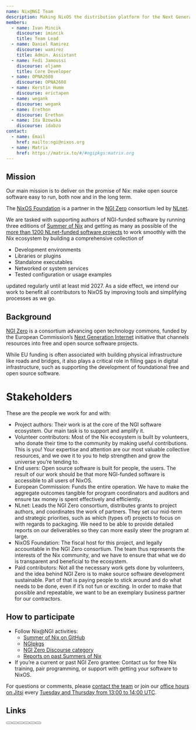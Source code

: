 ```yaml
---
name: Nix@NGI Team
description: Making NixOS the distribution platform for the Next Generation Internet
members:
  - name: Ivan Mincik
    discourse: imincik
    title: Team Lead
  - name: Daniel Ramirez
    discourse: wamirez
    title: Admin. Assistant
  - name: Fedi Jamoussi
    discourse: eljamm
    title: Core Developer
  - name: OPNA2608
    discourse: OPNA2608
  - name: Kerstin Humm
    discourse: erictapen
  - name: wegank
    discourse: wegank
  - name: Erethon
    discourse: Erethon
  - name: Ida Bzowska
    discourse: idabzo
contact:
  - name: Email
    href: mailto:ngi@nixos.org
  - name: Matrix
    href: https://matrix.to/#/#ngipkgs:matrix.org
---
```


## Mission

Our main mission is to deliver on the promise of Nix: make open source software easy to run, both now and in the long term.

The [NixOS Foundation](https://github.com/NixOS/foundation) is a partner in the [NGI Zero](https://www.ngi.eu/ngi-projects/ngi-zero) consortium led by [NLnet](https://nlnet.nl).

We are tasked with supporting authors of NGI-funded software by running three editions of [Summer of Nix](https://github.com/ngi-nix/summer-of-nix) and getting as many as possible of the [more than 1200 NLnet-funded software projects](https://nlnet.nl/project/) to work smoothly with the Nix ecosystem by building a comprehensive collection of

- Development environments
- Libraries or plugins
- Standalone executables
- Networked or system services
- Tested configuration or usage examples

updated regularly until at least mid 2027. As a side effect, we intend our work to benefit all contributors to NixOS by improving tools and simplifying processes as we go.

## Background

[NGI Zero](https://www.ngi.eu/ngi-projects/ngi-zero/) is a consortium advancing open technology commons, funded by the European Commission’s [Next Generation Internet](https://ngi.eu/) initiative that channels resources into free and open source software projects.

While EU funding is often associated with building physical infrastructure like roads and bridges, it also plays a critical role in filling gaps in digital infrastructure, such as supporting the development of foundational free and open source software.

# Stakeholders

These are the people we work for and with:

- Project authors: Their work is at the core of the NGI software ecosystem. Our main task is to support and amplify it.
- Volunteer contributors: Most of the Nix ecosystem is built by volunteers, who donate their time to the community by making useful contributions. This is you! Your expertise and attention are our most valuable collective resources, and we owe it to you to help strengthen and grow the universe you’re tending to.
- End users: Open source software is built for people, the users. The result of our work should be that more NGI-funded software is accessible to all users of NixOS.
- European Commission: Funds the entire operation. We have to make the aggregate outcomes tangible for program coordinators and auditors and ensure tax money is spent effectively and efficiently.
- NLnet: Leads the NGI Zero consortium, distributes grants to project authors, and coordinates the work of partners. They set our mid-term and strategic priorities, such as which (types of) projects to focus on with regards to packaging. We need to be able to provide detailed reports on our deliverables so they can more easily steer the program at large.
- NixOS Foundation: The fiscal host for this project, and legally accountable in the NGI Zero consortium. The team thus represents the interests of the Nix community, and we have to ensure that what we do is transparent and beneficial to the ecosystem.
- Paid contributors: Not all the necessary work gets done by volunteers, and the idea behind NGI Zero is to make source software development sustainable. Part of that is paying people to stick around and do what needs to be done, even if it’s not fun or exciting. In order to make that possible and repeatable, we want to be an exemplary business partner for our contractors.

## How to participate

- Follow Nix@NGI activities:
  - [Summer of Nix on GitHub](https://github.com/ngi-nix/summer-of-nix)
  - [NGIpkgs](https://github.com/ngi-nix/ngipkgs)
  - [NGI Zero Discourse category](https://discourse.nixos.org/c/dev/ngi-zero/45)
  - [Reports on past Summers of Nix](https://github.com/ngi-nix/summer-of-nix?#annual-reports)
- If you’re a current or past NGI Zero grantee: Contact us for free Nix training, pair programming, or support with getting your software to NixOS.

For questions or comments, please [contact the team](https://github.com/ngi-nix/summer-of-nix#contact) or join our [office hours on Jitsi](https://jitsi.lassul.us/ngi-nix-office-hours) every [Tuesday and Thursday from 13:00 to 14:00 UTC](https://calendar.google.com/calendar/u/0/embed?src=b9o52fobqjak8oq8lfkhg3t0qg@group.calendar.google.com).

## Links


<div class="flex flex-wrap gap-4">
  <Button
    color="semidarkblue"
    size="sm"
    href="mailto:ngi@nixos.org"
    label="Email"
  />
  <Button
    color="semidarkblue"
    size="sm"
    href="https://matrix.to/#/#ngipkgs:matrix.org"
    label="Matrix"
  />
  <Button
    color="semidarkblue"
    size="sm"
    href="https://github.com/orgs/ngi-nix/projects/8"
    label="GitHub Project board"
  />
  <Button
    color="semidarkblue"
    size="sm"
    href="https://discourse.nixos.org/c/dev/ngi-zero/45"
    label="Meeting notes"
  />
  <Button
    color="semidarkblue"
    size="sm"
    href="https://github.com/ngi-nix/ngipkgs"
    label="NGIpkgs"
  />
  <Button
    color="semidarkblue"
    size="sm"
    href="https://github.com/ngi-nix/summer-of-nix/"
    label="Summer of Nix"
  />
</div>
